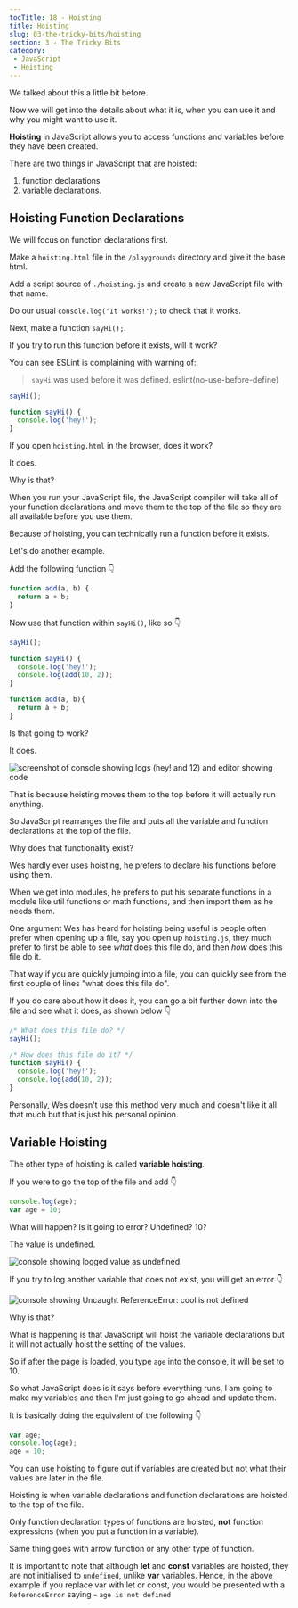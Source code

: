 ```yaml
---
tocTitle: 18 - Hoisting
title: Hoisting
slug: 03-the-tricky-bits/hoisting
section: 3 - The Tricky Bits
category:
 - JavaScript
 - Hoisting
---
```


We talked about this a little bit before.

Now we will get into the details about what it is, when you can use it and why you might want to use it.

**Hoisting** in JavaScript allows you to access functions and variables before they have been created.

There are two things in JavaScript that are hoisted:

1. function declarations
2. variable declarations.

## Hoisting Function Declarations

We will focus on function declarations first.

Make a `hoisting.html` file in the `/playgrounds` directory and give it the base html.

Add a script source of `./hoisting.js` and create a new JavaScript file with that name.

Do our usual `console.log('It works!');` to check that it works.

Next, make a function `sayHi();`.

If you try to run this function before it exists, will it work?

You can see ESLint is complaining with warning of:
>`sayHi` was used before it was defined. eslint(no-use-before-define)


```js
sayHi();

function sayHi() {
  console.log('hey!');
}
```

If you open `hoisting.html` in the browser, does it work?

It does.

Why is that?

When you run your JavaScript file, the JavaScript compiler will take all of your function declarations and move them to the top of the file so they are all available before you use them.

Because of hoisting, you can technically run a function before it exists.

Let's do another example.

Add the following function 👇

```js
function add(a, b) {
  return a + b;
}
```

Now use that function within `sayHi()`, like so 👇

```js
sayHi();

function sayHi() {
  console.log('hey!');
  console.log(add(10, 2));
}

function add(a, b){
  return a + b;
}
```

Is that going to work?

It does.

![screenshot of console showing logs (hey! and 12) and editor showing code](./205.webp)

That is because hoisting moves them to the top before it will actually run anything.

So JavaScript rearranges the file and puts all the variable and function declarations at the top of the file.

Why does that functionality exist?

Wes hardly ever uses hoisting, he prefers to declare his functions before using them.

When we get into modules, he prefers to put his separate functions in a module like util functions or math functions, and then import them as he needs them.

One argument Wes has heard for hoisting being useful is people often prefer when opening up a file, say you open up `hoisting.js`, they much prefer to first be able to see _what_ does this file do, and then _how_ does this file do it.

That way if you are quickly jumping into a file, you can quickly see from the first couple of lines "what does this file do".

If you do care about how it does it, you can go a bit further down into the file and see what it does, as shown below 👇

```js
/* What does this file do? */
sayHi();

/* How does this file do it? */
function sayHi() {
  console.log('hey!');
  console.log(add(10, 2));
}
```

Personally, Wes doesn't use this method very much and doesn't like it all that much but that is just his personal opinion.

## Variable Hoisting

The other type of hoisting is called **variable hoisting**.

If you were to go the top of the file and add 👇

```js
console.log(age);
var age = 10;
```

What will happen? Is it going to error? Undefined? 10?

The value is undefined.

![console showing logged value as undefined](./207.webp)

If you try to log another variable that does not exist, you will get an error 👇

![console showing Uncaught ReferenceError: cool is not defined](./208.webp)

Why is that?

What is happening is that JavaScript will hoist the variable declarations but it will not actually hoist the setting of the values.

So if after the page is loaded, you type `age` into the console, it will be set to 10.

So what JavaScript does is it says before everything runs, I am going to make my variables and then I'm just going to go ahead and update them.

It is basically doing the equivalent of the following 👇

```js
var age;
console.log(age);
age = 10;
```

You can use hoisting to figure out if variables are created but not what their values are later in the file.

Hoisting is when variable declarations and function declarations are hoisted to the top of the file.

Only function declaration types of functions are hoisted, **not** function expressions (when you put a function in a variable).

Same thing goes with arrow function or any other type of function.

It is important to note that although **let** and **const** variables are hoisted, they are not initialised to `undefined`, unlike **var** variables. Hence, in the above example if you replace var with let or const, you would be presented with a `ReferenceError` saying - `age is not defined`
